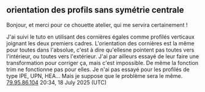 == orientation des profils  sans symétrie centrale ==

Bonjour, et merci pour ce chouette atelier, qui me servira certainement !

J'ai suivi le tuto en utilisant des cornières égales comme profilés verticaux joignant les deux premiers cadres. L'orientation des cornières est la même pour toutes dans l'absolue, c'est à dire qu'ellesne pointent pas toutes vers l'intérieur, ou toutes vers l'extérieur. J'ai par ailleurs essayé de leur faire une transformation pour corriger ça, mais c'est impossible. De même la fonction trim ne fonctionne pas pour elles. Je n'ai pas essayé pour les profilés de type IPE, UPN, HEA... Mais je suppose que le problème sera le même. [[Special:Contributions/79.95.86.104|79.95.86.104]] 20:34, 18 July 2025 (UTC)